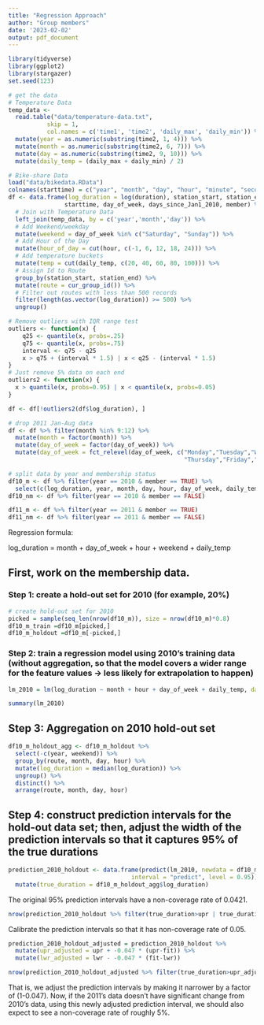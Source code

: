 ```yaml
---
title: "Regression Approach"
author: "Group members"
date: '2023-02-02'
output: pdf_document
---
```


```r
library(tidyverse)
library(ggplot2)
library(stargazer)
set.seed(123)
```

```r
# get the data
# Temperature Data
temp_data <- 
  read.table("data/temperature-data.txt", 
           skip = 1, 
           col.names = c('time1', 'time2', 'daily_max', 'daily_min')) %>% 
  mutate(year = as.numeric(substring(time2, 1, 4))) %>% 
  mutate(month = as.numeric(substring(time2, 6, 7))) %>% 
  mutate(day = as.numeric(substring(time2, 9, 10))) %>%
  mutate(daily_temp = (daily_max + daily_min) / 2)

# Bike-share Data
load("data/bikedata.RData")
colnames(starttime) = c("year", "month", "day", "hour", "minute", "second")
df <- data.frame(log_duration = log(duration), station_start, station_end, 
                starttime, day_of_week, days_since_Jan1_2010, member) %>% 
  # Join with Temperature Data
  left_join(temp_data, by = c('year','month','day')) %>% 
  # Add Weekend/weekday 
  mutate(weekend = day_of_week %in% c("Saturday", "Sunday")) %>% 
  # Add Hour of the Day
  mutate(hour_of_day = cut(hour, c(-1, 6, 12, 18, 24))) %>%
  # Add temperature buckets
  mutate(temp = cut(daily_temp, c(20, 40, 60, 80, 100))) %>%
  # Assign Id to Route
  group_by(station_start, station_end) %>% 
  mutate(route = cur_group_id()) %>% 
  # Filter out routes with less than 500 records
  filter(length(as.vector(log_duration)) >= 500) %>% 
  ungroup()

# Remove outliers with IQR range test
outliers <- function(x) {
    q25 <- quantile(x, probs=.25)
    q75 <- quantile(x, probs=.75)
    interval <- q75 - q25
    x > q75 + (interval * 1.5) | x < q25 - (interval * 1.5)
}
# Just remove 5% data on each end
outliers2 <- function(x) {
  x > quantile(x, probs=0.95) | x < quantile(x, probs=0.05)
}

df <- df[!outliers2(df$log_duration), ]

# drop 2011 Jan-Aug data
df <- df %>% filter(month %in% 9:12) %>% 
  mutate(month = factor(month)) %>% 
  mutate(day_of_week = factor(day_of_week)) %>% 
  mutate(day_of_week = fct_relevel(day_of_week, c("Monday","Tuesday","Wednesday",
                                                  "Thursday","Friday","Saturday","Sunday")))
```

```r
# split data by year and membership status
df10_m <- df %>% filter(year == 2010 & member == TRUE) %>% 
  select(c(log_duration, year, month, day, hour, day_of_week, daily_temp, weekend, route))
df10_nm <- df %>% filter(year == 2010 & member == FALSE)

df11_m <- df %>% filter(year == 2011 & member == TRUE)
df11_nm <- df %>% filter(year == 2011 & member == FALSE)
```

Regression formula:

log_duration = month + day_of_week + hour + weekend + daily_temp

## First, work on the membership data.

### Step 1: create a hold-out set for 2010 (for example, 20%)

```r
# create hold-out set for 2010
picked = sample(seq_len(nrow(df10_m)), size = nrow(df10_m)*0.8)
df10_m_train =df10_m[picked,]
df10_m_holdout =df10_m[-picked,]
```


### Step 2: train a regression model using 2010’s training data (without aggregation, so that the model covers a wider range for the feature values → less likely for extrapolation to happen)

```r
lm_2010 = lm(log_duration ~ month + hour + day_of_week + daily_temp, data = df10_m_train)
```

```r
summary(lm_2010)
```


## Step 3: Aggregation on 2010 hold-out set

```r
df10_m_holdout_agg <- df10_m_holdout %>% 
  select(-c(year, weekend)) %>% 
  group_by(route, month, day, hour) %>% 
  mutate(log_duration = median(log_duration)) %>% 
  ungroup() %>% 
  distinct() %>% 
  arrange(route, month, day, hour)
```


## Step 4: construct prediction intervals for the hold-out data set; then, adjust the width of the prediction intervals so that it captures 95% of the true durations

```r
prediction_2010_holdout <- data.frame(predict(lm_2010, newdata = df10_m_holdout_agg, 
                                   interval = "predict", level = 0.95)) %>% 
  mutate(true_duration = df10_m_holdout_agg$log_duration)
```

The original 95% prediction intervals have a non-coverage rate of 0.0421.

```r
nrow(prediction_2010_holdout %>% filter(true_duration>upr | true_duration<lwr)) / nrow(prediction_2010_holdout)
```

Calibrate the prediction intervals so that it has non-coverage rate of 0.05.

```r
prediction_2010_holdout_adjusted = prediction_2010_holdout %>% 
  mutate(upr_adjusted = upr + -0.047 * (upr-fit)) %>% 
  mutate(lwr_adjusted = lwr - -0.047 * (fit-lwr))
```

```r
nrow(prediction_2010_holdout_adjusted %>% filter(true_duration>upr_adjusted | true_duration<lwr_adjusted)) / nrow(prediction_2010_holdout_adjusted)
```

That is, we adjust the prediction intervals by making it narrower by a factor of (1-0.047). Now, if the 2011's data doesn't have significant change from 2010's data, using this newly adjusted prediction interval, we should also expect to see a non-coverage rate of roughly 5%.















